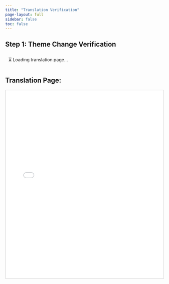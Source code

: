 ```yaml
---
title: "Translation Verification"
page-layout: full
sidebar: false
toc: false
---
```


## Step 1: Theme Change Verification

```{=html}
<style>
    .status { padding: 10px; margin: 10px 0; border-radius: 4px; }
    .success { background: #d4edda; color: #155724; }
    .error { background: #f8d7da; color: #721c24; }
    iframe { width: 100%; height: 600px; border: 1px solid #ccc; }
</style>

<div id="results">
    <div class="status">⏳ Loading translation page...</div>
</div>

<h2>Translation Page:</h2>
<iframe src="test-codemirror-static-html-translate.html" onload="checkIframe()"></iframe>

<script>
function checkIframe() {
    const iframe = document.querySelector('iframe');
    const iframeDoc = iframe.contentDocument || iframe.contentWindow.document;
    
    setTimeout(() => {
        const results = document.getElementById('results');
        let html = '';
        
        // Check if CodeMirror is loaded
        const cm = iframeDoc.querySelector('.CodeMirror');
        if (cm && cm.CodeMirror) {
            html += '<div class="status success">✅ CodeMirror loaded successfully</div>';
            
            // Check theme
            const theme = cm.CodeMirror.getOption('theme');
            if (theme === 'default') {
                html += '<div class="status success">✅ Theme is "default" (matches qmd files)</div>';
            } else {
                html += '<div class="status error">❌ Theme is "' + theme + '" (should be "default")</div>';
            }
            
            // Check extraKeys
            const extraKeys = cm.CodeMirror.getOption('extraKeys');
            if (extraKeys && extraKeys['Cmd-/'] === 'toggleComment') {
                html += '<div class="status success">✅ cmd-/ is configured for toggleComment</div>';
            } else {
                html += '<div class="status error">❌ cmd-/ is not properly configured</div>';
            }
            
            // Check if comment addon is available
            if (iframe.contentWindow.CodeMirror && iframe.contentWindow.CodeMirror.commands.toggleComment) {
                html += '<div class="status success">✅ Comment addon is loaded</div>';
            } else {
                html += '<div class="status error">❌ Comment addon not found</div>';
            }
        } else {
            html += '<div class="status error">❌ CodeMirror not found</div>';
        }
        
        results.innerHTML = html;
    }, 1000);
}

// Also log for console testing
window.testTranslation = function() {
    const iframe = document.querySelector('iframe');
    const cm = iframe.contentDocument.querySelector('.CodeMirror')?.CodeMirror;
    if (cm) {
        console.log('Theme:', cm.getOption('theme'));
        console.log('ExtraKeys:', cm.getOption('extraKeys'));
        return true;
    }
    return false;
};
</script>
```
